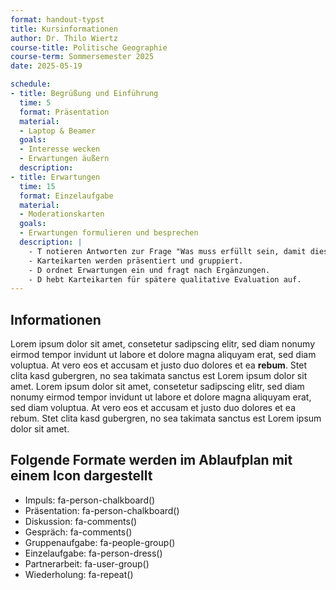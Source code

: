 ```yaml
---
format: handout-typst
title: Kursinformationen
author: Dr. Thilo Wiertz
course-title: Politische Geographie
course-term: Sommersemester 2025
date: 2025-05-19

schedule:
- title: Begrüßung und Einführung
  time: 5
  format: Präsentation
  material: 
  - Laptop & Beamer
  goals:
  - Interesse wecken
  - Erwartungen äußern
  description: 
- title: Erwartungen
  time: 15
  format: Einzelaufgabe
  material:
  - Moderationskarten
  goals:
  - Erwartungen formulieren und besprechen
  description: |
    - T notieren Antworten zur Frage "Was muss erfüllt sein, damit dieses Seminar für Sie ein Erfolg war?" auf Karteikarten.
    - Karteikarten werden präsentiert und gruppiert.
    - D ordnet Erwartungen ein und fragt nach Ergänzungen.
    - D hebt Karteikarten für spätere qualitative Evaluation auf.
---
```


## Informationen

Lorem ipsum dolor sit amet, consetetur sadipscing elitr, sed diam nonumy eirmod tempor invidunt ut labore et dolore magna aliquyam erat, sed diam voluptua. At vero eos et accusam et justo duo dolores et ea **rebum**. Stet clita kasd gubergren, no sea takimata sanctus est Lorem ipsum dolor sit amet. Lorem ipsum dolor sit amet, consetetur sadipscing elitr, sed diam nonumy eirmod tempor invidunt ut labore et dolore magna aliquyam erat, sed diam voluptua. At vero eos et accusam et justo duo dolores et ea rebum. Stet clita kasd gubergren, no sea takimata sanctus est Lorem ipsum dolor sit amet.

## Folgende Formate werden im Ablaufplan mit einem Icon dargestellt

- Impuls: fa-person-chalkboard()
- Präsentation: fa-person-chalkboard()
- Diskussion: fa-comments()
- Gespräch: fa-comments()
- Gruppenaufgabe: fa-people-group()
- Einzelaufgabe: fa-person-dress()
- Partnerarbeit: fa-user-group()
- Wiederholung: fa-repeat()